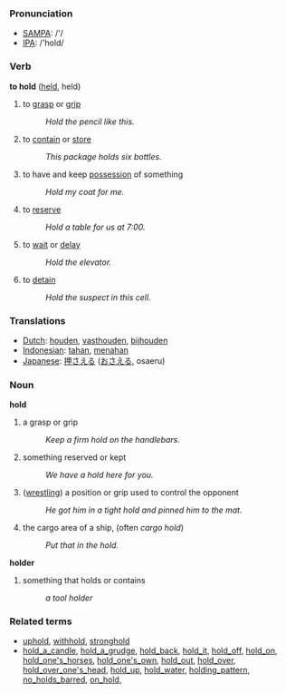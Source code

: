 === Pronunciation ===
*[[w:SAMPA|SAMPA]]: /'/
*[[w:IPA|IPA]]: /'hold/

=== Verb ===

'''to hold''' ([[held]], held)

# to [[grasp]] or [[grip]]
#: ''Hold the pencil like this.''
# to [[contain]] or [[store]]
#: ''This package holds six bottles.'' 
# to have and keep [[possess]]ion of something
#: ''Hold my coat for me.''
# to [[reserve]]
#: ''Hold a table for us at 7:00.''
# to [[wait]] or [[delay]]
#: ''Hold the elevator.''
# to [[detain]]
#: ''Hold the suspect in this cell.''

=== Translations ===
*[[Dutch]]: [[houden]], [[vasthouden]], [[bijhouden]]
*[[Indonesian]]: [[tahan]], [[tahan|menahan]]
*[[Japanese]]: [[押さえる]] ([[おさえる]], osaeru)

===Noun===
'''hold'''
# a grasp or grip
#: ''Keep a firm hold on the handlebars.''
# something reserved or kept
#: ''We have a hold here for you.''
# ([[wrestle|wrestling]]) a position or grip used to control the opponent
#: ''He got him in a tight hold and pinned him to the mat.''
# the cargo area of a ship, (often ''cargo hold'')
#: ''Put that in the hold.''
'''holder'''
# something that holds or contains
#: ''a tool holder''

===Related terms===
*[[uphold]], [[withhold]], [[stronghold]]
* [[hold_a_candle]], [[hold_a_grudge]], [[hold_back]], [[hold_it]], [[hold_off]], [[hold_on]], [[hold_one's_horses]], [[hold_one's_own]], [[hold_out]], [[hold_over]], [[hold_over_one's_head]], [[hold_up]], [[hold_water]], [[holding_pattern]], [[no_holds_barred]], [[on_hold]],